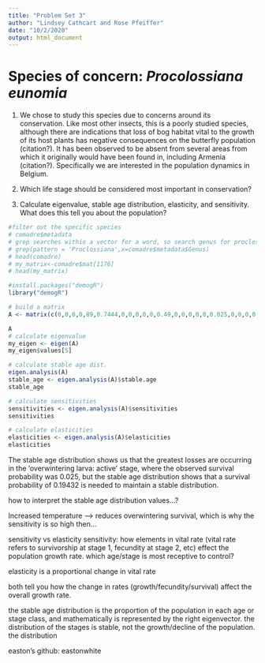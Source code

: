 ```yaml
---
title: "Problem Set 3"
author: "Lindsey Cathcart and Rose Pfeiffer"
date: "10/2/2020"
output: html_document
---
```


# Species of concern: *Procolossiana eunomia*


1. We chose to study this species due to concerns around its conservation. Like most other insects, this is a poorly studied species, although there are indications that loss of bog habitat vital to the growth of its host plants has negative consequences on the butterfly population (citation?). It has been observed to be absent from several areas from which it originally would have been found in, including Armenia (citation?). Specifically we are interested in the population dynamics in Belgium.


2. Which life stage should be considered most important in conservation?


3. Calculate eigenvalue, stable age distribution, elasticity, and sensitivity. What does this tell you about the population?

```r

#filter out the specific species
# comadre$metadata 
# grep searches within a vector for a word, so search genus for proclossiama
# grep(pattern = 'Proclossiana',x=comadre$metadata$Genus)
# head(comadre)
# my_matrix<-comadre$mat[1176]
# head(my_matrix)

#install.packages("demogR")
library("demogR")

# build a matrix
A <- matrix(c(0,0,0,0,89,0.7444,0,0,0,0,0,0.49,0,0,0,0,0,0.025,0,0,0,0,0,0.75,0), nr = 5, byrow=TRUE)
```


```r
A
# calculate eigenvalue
my_eigen <- eigen(A)
my_eigen$values[5]

# calculate stable age dist.
eigen.analysis(A)
stable_age <- eigen.analysis(A)$stable.age
stable_age

# calculate sensitivities
sensitivities <- eigen.analysis(A)$sensitivities
sensitivities

# calculate elasticities
elasticities <- eigen.analysis(A)$elasticities
elasticities

```


The stable age distribution shows us that the greatest losses are occurring in the 'overwintering larva: active' stage, where the observed survival probability was 0.025, but the stable age distribution shows that a survival probability of 0.19432 is needed to maintain a stable distribution.

how to interpret the stable age distribution values...?

Increased temperature --> reduces overwintering survival, which is why the sensitivity is so high then...

sensitivity vs elasticity
sensitivity: how elements in vital rate (vital rate refers to survivorship at stage 1, fecundity at stage 2, etc) effect the population growth rate. which age/stage is most receptive to control?

elasticity is a proportional change in vital rate

both tell you how the change in rates (growth/fecundity/survival) affect the overall growth rate.  

the stable age distribution is the proportion of the population in each age or stage class, and mathematically is represented by the right eigenvector. the distribution of the stages is stable, not the growth/decline of the population. the distribution

easton's github: eastonwhite



















